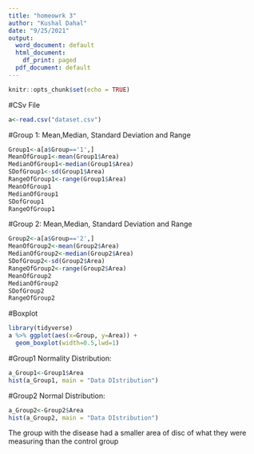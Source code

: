 ```yaml
---
title: "homeowrk 3"
author: "Kushal Dahal"
date: "9/25/2021"
output:
  word_document: default
  html_document:
    df_print: paged
  pdf_document: default
---
```


```r
knitr::opts_chunk$set(echo = TRUE)
```

#CSv File
```r
a<-read.csv("dataset.csv")
```
#Group 1: Mean,Median, Standard Deviation and Range 
```r
Group1<-a[a$Group=='1',]
MeanOfGroup1<-mean(Group1$Area)
MedianOfGroup1<-median(Group1$Area)
SDofGroup1<-sd(Group1$Area)
RangeOfGroup1<-range(Group1$Area)
MeanOfGroup1
MedianOfGroup1
SDofGroup1
RangeOfGroup1
```

#Group 2: Mean,Median, Standard Deviation and Range 
```r
Group2<-a[a$Group=='2',]
MeanOfGroup2<-mean(Group2$Area)
MedianOfGroup2<-median(Group2$Area)
SDofGroup2<-sd(Group2$Area)
RangeOfGroup2<-range(Group2$Area)
MeanOfGroup2
MedianOfGroup2
SDofGroup2
RangeOfGroup2
```
#Boxplot
```r
library(tidyverse)
a %>% ggplot(aes(x=Group, y=Area)) + 
  geom_boxplot(width=0.5,lwd=1)
```

#Group1 Normality Distribution:
```r
a_Group1<-Group1$Area
hist(a_Group1, main = "Data DIstribution")
```

#Group2 Normal Distribution:

```r
a_Group2<-Group2$Area
hist(a_Group2, main = "Data DIstribution")
```

The group with the disease had a smaller area of disc of what they were measuring than the control group
 
